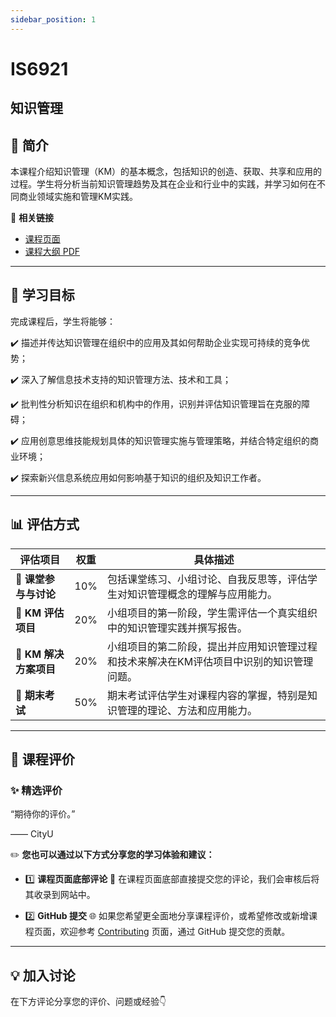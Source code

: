 ```yaml
---
sidebar_position: 1
---
```


# IS6921
## 知识管理

## **📘 简介**
本课程介绍知识管理（KM）的基本概念，包括知识的创造、获取、共享和应用的过程。学生将分析当前知识管理趋势及其在企业和行业中的实践，并学习如何在不同商业领域实施和管理KM实践。

🔗 **相关链接**
- [课程页面](https://www.cityu.edu.hk/catalogue/pg/202425/course/IS6921.htm)
- [课程大纲 PDF](https://www.cityu.edu.hk/catalogue/pg/202425/course/IS6921.pdf)

---

## **🎯 学习目标**

完成课程后，学生将能够：

✔️ 描述并传达知识管理在组织中的应用及其如何帮助企业实现可持续的竞争优势；

✔️ 深入了解信息技术支持的知识管理方法、技术和工具；

✔️ 批判性分析知识在组织和机构中的作用，识别并评估知识管理旨在克服的障碍；

✔️ 应用创意思维技能规划具体的知识管理实施与管理策略，并结合特定组织的商业环境；

✔️ 探索新兴信息系统应用如何影响基于知识的组织及知识工作者。

---

## **📊 评估方式**

| **评估项目**          | **权重** | **具体描述**                                                                                       |
|----------------------|---------|---------------------------------------------------------------------------------------------------|
| **📄 课堂参与与讨论** | 10%     | 包括课堂练习、小组讨论、自我反思等，评估学生对知识管理概念的理解与应用能力。                      |
| **📄 KM 评估项目**   | 20%     | 小组项目的第一阶段，学生需评估一个真实组织中的知识管理实践并撰写报告。                          |
| **📄 KM 解决方案项目** | 20%     | 小组项目的第二阶段，提出并应用知识管理过程和技术来解决在KM评估项目中识别的知识管理问题。          |
| **📝 期末考试**       | 50%     | 期末考试评估学生对课程内容的掌握，特别是知识管理的理论、方法和应用能力。                      |

---

## **💬 课程评价**

### ✨ **精选评价**
<div className={commentStyles.commentBox}>
    <p className={commentStyles.commentText}>
        “期待你的评价。”
    </p>
    <p className={commentStyles.commentAuthor}>—— CityU</p>
</div>

✏️ **您也可以通过以下方式分享您的学习体验和建议：**

- 1️⃣ **课程页面底部评论**
💬 在课程页面底部直接提交您的评论，我们会审核后将其收录到网站中。

- 2️⃣ **GitHub 提交**
🌐 如果您希望更全面地分享课程评价，或希望修改或新增课程页面，欢迎参考 [Contributing](https://penjc.github.io/cityU-navigator/contributing) 页面，通过 GitHub 提交您的贡献。


---

## **💡 加入讨论**

在下方评论分享您的评价、问题或经验👇
<Utterances />
